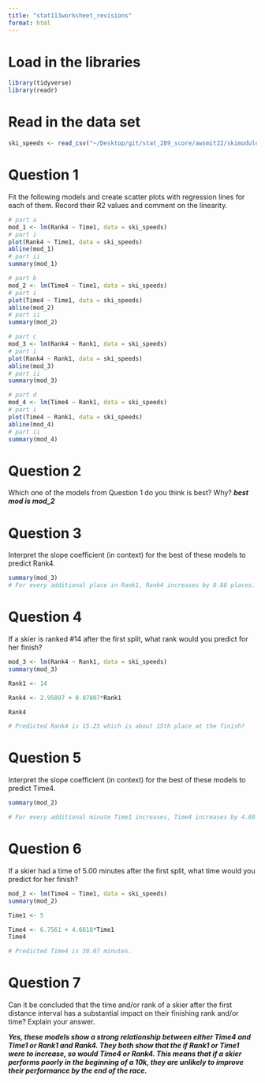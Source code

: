 ```yaml
---
title: "stat113worksheet_revisions"
format: html
---
```

# Load in the libraries

```r
library(tidyverse)
library(readr)
```

# Read in the data set
```r
ski_speeds <- read_csv("~/Desktop/git/stat_289_score/awsmit22/skimodule/nordic_ski_10k_splits/Nordic10K_ski_speeds.csv")
```

# Question 1

Fit the following models and create scatter plots with regression lines for each of them. Record their R2 values and comment on the linearity.

```r
# part a
mod_1 <- lm(Rank4 ~ Time1, data = ski_speeds)
# part i
plot(Rank4 ~ Time1, data = ski_speeds) 
abline(mod_1)
# part ii
summary(mod_1) 

# part b
mod_2 <- lm(Time4 ~ Time1, data = ski_speeds)
# part i
plot(Time4 ~ Time1, data = ski_speeds)
abline(mod_2)
# part ii
summary(mod_2)

# part c
mod_3 <- lm(Rank4 ~ Rank1, data = ski_speeds)
# part i
plot(Rank4 ~ Rank1, data = ski_speeds) 
abline(mod_3)
# part ii
summary(mod_3)

# part d
mod_4 <- lm(Time4 ~ Rank1, data = ski_speeds)
# part i
plot(Time4 ~ Rank1, data = ski_speeds) 
abline(mod_4)
# part ii
summary(mod_4) 
```

# Question 2
Which one of the models from Question 1 do you think is best? Why?
***best mod is mod_2***

# Question 3

Interpret the slope coefficient (in context)  for the best of these models to predict Rank4.

```r
summary(mod_3)
# For every additional place in Rank1, Rank4 increases by 0.88 places. 
```

# Question 4

If a skier is ranked #14 after the first split, what rank would you predict for her finish?

```r
mod_3 <- lm(Rank4 ~ Rank1, data = ski_speeds)
summary(mod_3) 

Rank1 <- 14

Rank4 <- 2.95897 + 0.87807*Rank1

Rank4

# Predicted Rank4 is 15.25 which is about 15th place at the finish?
```

# Question 5

Interpret the slope coefficient (in context)  for the best of these models to predict Time4.

```r
summary(mod_2)

# For every additional minute Time1 increases, Time4 increases by 4.66 minutes. 
```

# Question 6

If a skier had a time of 5.00 minutes after the first split, what time would you predict for her finish?

```r
mod_2 <- lm(Time4 ~ Time1, data = ski_speeds)
summary(mod_2) 

Time1 <- 5

Time4 <- 6.7561 + 4.6618*Time1
Time4

# Predicted Time4 is 30.07 minutes. 
```

# Question 7

Can it be concluded that the time and/or rank of a skier after the first distance interval has a substantial impact on their finishing rank and/or time? Explain your answer. 

***Yes, these models show a strong relationship between either Time4 and Time1 or Rank1 and Rank4. They both show that the if Rank1 or Time1 were to increase, so would Time4 or Rank4. This means that if a skier performs poorly in the beginning of a 10k, they are unlikely to improve their performance by the end of the race.***


